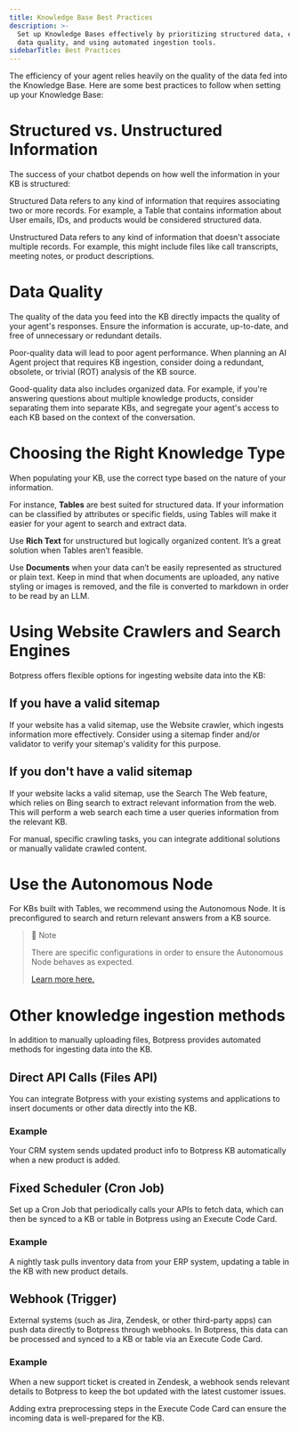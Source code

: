 ```yaml
---
title: Knowledge Base Best Practices
description: >-
  Set up Knowledge Bases effectively by prioritizing structured data, ensuring
  data quality, and using automated ingestion tools.
sidebarTitle: Best Practices
---
```


The efficiency of your agent relies heavily on the quality of the data fed into the Knowledge Base. Here are some best practices to follow when setting up your Knowledge Base:

# Structured vs. Unstructured Information

The success of your chatbot depends on how well the information in your KB is structured:

Structured Data refers to any kind of information that requires associating two or more records. For example, a Table that contains information about User emails, IDs, and products would be considered structured data.

Unstructured Data refers to any kind of information that doesn't associate multiple records. For example, this might include files like call transcripts, meeting notes, or product descriptions.

# Data Quality

The quality of the data you feed into the KB directly impacts the quality of your agent's responses. Ensure the information is accurate, up-to-date, and free of unnecessary or redundant details.

Poor-quality data will lead to poor agent performance. When planning an AI Agent project that requires KB ingestion, consider doing a redundant, obsolete, or trivial (ROT) analysis of the KB source.

Good-quality data also includes organized data. For example, if you're answering questions about multiple knowledge products, consider separating them into separate KBs, and segregate your agent's access to each KB based on the context of the conversation.

# Choosing the Right Knowledge Type

When populating your KB, use the correct type based on the nature of your information.

For instance, **Tables** are best suited for structured data. If your information can be classified by attributes or specific fields, using Tables will make it easier for your agent to search and extract data.

Use **Rich Text** for unstructured but logically organized content. It’s a great solution when Tables aren’t feasible.

Use **Documents** when your data can’t be easily represented as structured or plain text. Keep in mind that when documents are uploaded, any native styling or images is removed, and the file is converted to markdown in order to be read by an LLM.

# Using Website Crawlers and Search Engines

Botpress offers flexible options for ingesting website data into the KB:

## If you have a valid sitemap

If your website has a valid sitemap, use the Website crawler, which ingests information more effectively. Consider using a sitemap finder and/or validator to verify your sitemap's validity for this purpose.

## If you don't have a valid sitemap

If your website lacks a valid sitemap, use the Search The Web feature, which relies on Bing search to extract relevant information from the web. This will perform a web search each time a user queries information from the relevant KB.

For manual, specific crawling tasks, you can integrate additional solutions or manually validate crawled content.

# Use the Autonomous Node

For KBs built with Tables, we recommend using the Autonomous Node. It is preconfigured to search and return relevant answers from a KB source.

> 📘 Note
>
> There are specific configurations in order to ensure the Autonomous Node behaves as expected.
>
> [Learn more here.](/autonomous-nodes)

# Other knowledge ingestion methods

In addition to manually uploading files, Botpress provides automated methods for ingesting data into the KB.

## Direct API Calls (Files API)

You can integrate Botpress with your existing systems and applications to insert documents or other data directly into the KB.

### Example

Your CRM system sends updated product info to Botpress KB automatically when a new product is added.

## Fixed Scheduler (Cron Job)

Set up a Cron Job that periodically calls your APIs to fetch data, which can then be synced to a KB or table in Botpress using an Execute Code Card.

### Example

A nightly task pulls inventory data from your ERP system, updating a table in the KB with new product details.

## Webhook (Trigger)

External systems (such as Jira, Zendesk, or other third-party apps) can push data directly to Botpress through webhooks. In Botpress, this data can be processed and synced to a KB or table via an Execute Code Card.

### Example

When a new support ticket is created in Zendesk, a webhook sends relevant details to Botpress to keep the bot updated with the latest customer issues.

Adding extra preprocessing steps in the Execute Code Card can ensure the incoming data is well-prepared for the KB.
